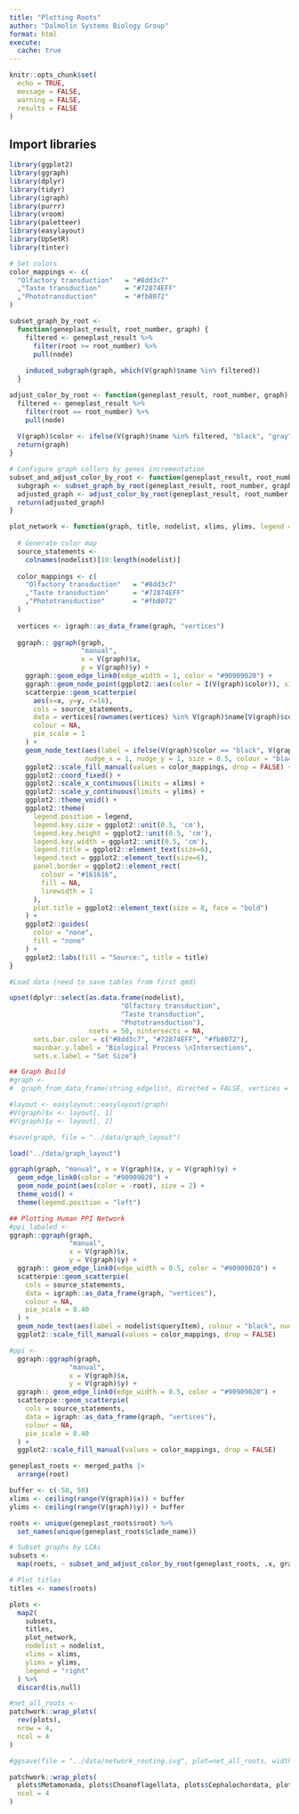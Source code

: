 ```yaml
---
title: "Plotting Roots"
author: "Dalmolin Systems Biology Group"
format: html
execute: 
  cache: true
---
```


```r
knitr::opts_chunk$set(
  echo = TRUE,
  message = FALSE,
  warning = FALSE,
  results = FALSE
)
```

## Import libraries

```r
library(ggplot2)
library(ggraph)
library(dplyr)
library(tidyr)
library(igraph)
library(purrr)
library(vroom)
library(paletteer)
library(easylayout)
library(UpSetR)
library(tinter)
```

```r
# Set colors
color_mappings <- c(
  "Olfactory transduction"   = "#8dd3c7"
  ,"Taste transduction"      = "#72874EFF"
  ,"Phototransduction"       = "#fb8072"
)

subset_graph_by_root <-
  function(geneplast_result, root_number, graph) {
    filtered <- geneplast_result %>%
      filter(root >= root_number) %>%
      pull(node)
    
    induced_subgraph(graph, which(V(graph)$name %in% filtered))
  }

adjust_color_by_root <- function(geneplast_result, root_number, graph) {
  filtered <- geneplast_result %>%
    filter(root == root_number) %>%
    pull(node)
  
  V(graph)$color <- ifelse(V(graph)$name %in% filtered, "black", "gray")
  return(graph)
}

# Configure graph collors by genes incrementation
subset_and_adjust_color_by_root <- function(geneplast_result, root_number, graph) {
  subgraph <- subset_graph_by_root(geneplast_result, root_number, graph)
  adjusted_graph <- adjust_color_by_root(geneplast_result, root_number, subgraph)
  return(adjusted_graph)
}

plot_network <- function(graph, title, nodelist, xlims, ylims, legend = "none") {
  
  # Generate color map
  source_statements <-
    colnames(nodelist)[10:length(nodelist)]
  
  color_mappings <- c(
    "Olfactory transduction"   = "#8dd3c7"
    ,"Taste transduction"      = "#72874EFF"
    ,"Phototransduction"       = "#fb8072"
  )
  
  vertices <- igraph::as_data_frame(graph, "vertices")
  
  ggraph:: ggraph(graph,
                  "manual",
                  x = V(graph)$x,
                  y = V(graph)$y) +
    ggraph::geom_edge_link0(edge_width = 1, color = "#90909020") +
    ggraph::geom_node_point(ggplot2::aes(color = I(V(graph)$color)), size = 2) +
    scatterpie::geom_scatterpie(
      aes(x=x, y=y, r=18),
      cols = source_statements,
      data = vertices[rownames(vertices) %in% V(graph)$name[V(graph)$color == "black"],],
      colour = NA,
      pie_scale = 1
    ) +
    geom_node_text(aes(label = ifelse(V(graph)$color == "black", V(graph)$queryItem, NA)), 
                   nudge_x = 1, nudge_y = 1, size = 0.5, colour = "black") +
    ggplot2::scale_fill_manual(values = color_mappings, drop = FALSE) +
    ggplot2::coord_fixed() +
    ggplot2::scale_x_continuous(limits = xlims) +
    ggplot2::scale_y_continuous(limits = ylims) +
    ggplot2::theme_void() +
    ggplot2::theme(
      legend.position = legend,
      legend.key.size = ggplot2::unit(0.5, 'cm'),
      legend.key.height = ggplot2::unit(0.5, 'cm'),
      legend.key.width = ggplot2::unit(0.5, 'cm'),
      legend.title = ggplot2::element_text(size=6),
      legend.text = ggplot2::element_text(size=6),
      panel.border = ggplot2::element_rect(
        colour = "#161616",
        fill = NA,
        linewidth = 1
      ),
      plot.title = ggplot2::element_text(size = 8, face = "bold")
    ) +
    ggplot2::guides(
      color = "none",
      fill = "none"
    ) +
    ggplot2::labs(fill = "Source:", title = title)
}
```

```r
#Load data (need to save tables from first qmd)
```

```r
upset(dplyr::select(as.data.frame(nodelist), 
                            "Olfactory transduction",
                            "Taste transduction",
                            "Phototransduction"),
                    nsets = 50, nintersects = NA,
      sets.bar.color = c("#8dd3c7", "#72874EFF", "#fb8072"), 
      mainbar.y.label = "Biological Process \nIntersections",
      sets.x.label = "Set Size")
```

```r
## Graph Build
#graph <-
#  graph_from_data_frame(string_edgelist, directed = FALSE, vertices = nodelist)

#layout <- easylayout::easylayout(graph)
#V(graph)$x <- layout[, 1]
#V(graph)$y <- layout[, 2]

#save(graph, file = "../data/graph_layout")
```

```r
load("../data/graph_layout")

ggraph(graph, "manual", x = V(graph)$x, y = V(graph)$y) +
  geom_edge_link0(color = "#90909020") +  
  geom_node_point(aes(color = -root), size = 2) +  
  theme_void() + 
  theme(legend.position = "left")
```

```r
## Plotting Human PPI Network
#ppi_labaled <-
ggraph::ggraph(graph,
               "manual",
               x = V(graph)$x,
               y = V(graph)$y) +
  ggraph:: geom_edge_link0(edge_width = 0.5, color = "#90909020") +
  scatterpie::geom_scatterpie(
    cols = source_statements,
    data = igraph::as_data_frame(graph, "vertices"),
    colour = NA,
    pie_scale = 0.40
  ) +
  geom_node_text(aes(label = nodelist$queryItem), colour = "black", nudge_x = 0.8, nudge_y = 0.8, size = 2) +
  ggplot2::scale_fill_manual(values = color_mappings, drop = FALSE)

#ppi <- 
  ggraph::ggraph(graph,
               "manual",
               x = V(graph)$x,
               y = V(graph)$y) +
  ggraph:: geom_edge_link0(edge_width = 0.5, color = "#90909020") +
  scatterpie::geom_scatterpie(
    cols = source_statements,
    data = igraph::as_data_frame(graph, "vertices"),
    colour = NA,
    pie_scale = 0.40
  ) +
  ggplot2::scale_fill_manual(values = color_mappings, drop = FALSE)

```


```r
geneplast_roots <- merged_paths |>
  arrange(root)

buffer <- c(-50, 50)
xlims <- ceiling(range(V(graph)$x)) + buffer
ylims <- ceiling(range(V(graph)$y)) + buffer

roots <- unique(geneplast_roots$root) %>%
  set_names(unique(geneplast_roots$clade_name))

# Subset graphs by LCAs
subsets <-
  map(roots, ~ subset_and_adjust_color_by_root(geneplast_roots, .x, graph))

# Plot titles
titles <- names(roots)

plots <-
  map2(
    subsets,
    titles,
    plot_network,
    nodelist = nodelist,
    xlims = xlims,
    ylims = ylims,
    legend = "right"
  ) %>%
  discard(is.null)

#net_all_roots <-
patchwork::wrap_plots(
  rev(plots),
  nrow = 4,
  ncol = 4
)

#ggsave(file = "../data/network_rooting.svg", plot=net_all_roots, width=10, height=8)
```

```r
patchwork::wrap_plots(
  plots$Metamonada, plots$Choanoflagellata, plots$Cephalochordata, plots$Amphibia,
  ncol = 4
)
```

